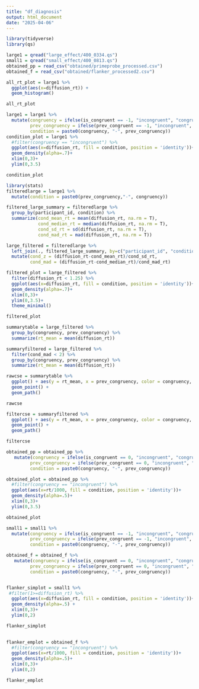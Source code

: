 ```yaml
---
title: "df_diagnosis"
output: html_document
date: "2025-04-06"
---
```


```r
library(tidyverse)
library(qs)

large1 = qread("large_effect/400_0334.qs")
small1 = qread("small_effect/400_0813.qs")
obtained_pp = read_csv("obtained/primeprobe_processed.csv")
obtained_f = read_csv("obtained/flanker_processed2.csv")
```

```r
all_rt_plot = large1 %>% 
  ggplot(aes(x=diffusion_rt)) +
  geom_histogram()

all_rt_plot
```
```r
large1 = large1 %>% 
  mutate(congruency = ifelse(is_congruent == -1, "incongruent", "congruent"),
         prev_congruency = ifelse(prev_congruent == -1, "incongruent", "congruent"),
         condition = paste0(congruency, "-", prev_congruency)) 
condition_plot = large1 %>% 
  #filter(congruency == "incongruent") %>% 
  ggplot(aes(x=diffusion_rt, fill = condition, position = 'identity'))+
  geom_density(alpha=.7)+
  xlim(0,3)+
  ylim(0,3.5)

condition_plot
```
```r
library(stats)
filteredlarge = large1 %>%  
  mutate(condition = paste0(prev_congruency,"-", congruency))

filtered_large_summary = filteredlarge %>% 
  group_by(participant_id, condition) %>% 
  summarize(cond_mean_rt = mean(diffusion_rt, na.rm = T),
            cond_median_rt = median(diffusion_rt, na.rm = T),
            cond_sd_rt = sd(diffusion_rt, na.rm = T),
            cond_mad_rt = mad(diffusion_rt, na.rm = T))

large_filtered = filteredlarge %>% 
  left_join(., filtered_large_summary, by=c("participant_id", "condition")) %>% 
  mutate(cond_z = (diffusion_rt-cond_mean_rt)/cond_sd_rt,
         cond_mad = (diffusion_rt-cond_median_rt)/cond_mad_rt)

filtered_plot = large_filtered %>% 
  filter(diffusion_rt < 1.25) %>% 
  ggplot(aes(x=diffusion_rt, fill = condition, position = 'identity'))+
  geom_density(alpha=.7)+
  xlim(0,3)+
  ylim(0,3.5)+
  theme_minimal()

filtered_plot
```
```r
summarytable = large_filtered %>% 
  group_by(congruency, prev_congruency) %>% 
  summarize(rt_mean = mean(diffusion_rt))

summaryfiltered = large_filtered %>% 
  filter(cond_mad < 2) %>% 
  group_by(congruency, prev_congruency) %>% 
  summarize(rt_mean = mean(diffusion_rt))

```

```r
rawcse = summarytable %>% 
  ggplot() + aes(y = rt_mean, x = prev_congruency, color = congruency, group = congruency) +
  geom_point() +
  geom_path()

rawcse

```

```r
filtercse = summaryfiltered %>% 
  ggplot() + aes(y = rt_mean, x = prev_congruency, color = congruency, group = congruency) +
  geom_point() +
  geom_path()

filtercse

```


```r
obtained_pp = obtained_pp %>% 
   mutate(congruency = ifelse(is_congruent == 0, "incongruent", "congruent"),
         prev_congruency = ifelse(prev_congruent == 0, "incongruent", "congruent"),
         condition = paste0(congruency, "-", prev_congruency))

obtained_plot = obtained_pp %>% 
  #filter(congruency == "incongruent") %>% 
  ggplot(aes(x=rt/1000, fill = condition, position = 'identity'))+
  geom_density(alpha=.5)+
  xlim(0,3)+
  ylim(0,3.5)

obtained_plot

```
```r
small1 = small1 %>% 
  mutate(congruency = ifelse(is_congruent == -1, "incongruent", "congruent"),
         prev_congruency = ifelse(prev_congruent == -1, "incongruent", "congruent"),
         condition = paste0(congruency, "-", prev_congruency))

obtained_f = obtained_f %>% 
   mutate(congruency = ifelse(is_congruent == 0, "incongruent", "congruent"),
         prev_congruency = ifelse(prev_congruent == 0, "incongruent", "congruent"),
         condition = paste0(congruency, "-", prev_congruency))


flanker_simplot = small1 %>% 
 #filter(1>=diffusion_rt) %>% 
  ggplot(aes(x=diffusion_rt, fill = condition, position = 'identity'))+
  geom_density(alpha=.5) +
  xlim(0,3)+
  ylim(0,2)

flanker_simplot
  
```

```r
flanker_emplot = obtained_f %>% 
  #filter(congruency == "incongruent") %>% 
  ggplot(aes(x=rt/1000, fill = condition, position = 'identity'))+
  geom_density(alpha=.5)+
  xlim(0,3)+
  ylim(0,2)

flanker_emplot
```


